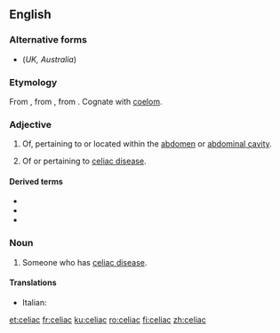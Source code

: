 ==English==

===Alternative forms===
* {{l|en|coeliac}} (''UK, Australia'')

===Etymology===
From {{etyl|la|en}} {{m|la|coeliacus}}, from {{etyl|grc|en}} {{m|grc|κοιλιακός}}, from {{m|grc|κοιλία||belly}}. Cognate with [[coelom]].

===Adjective===
{{en-adj|-}}

# {{label|en|US|anatomy}} Of, pertaining to or located within the [[abdomen]] or [[abdominal cavity]].
# {{label|en|US|medicine}} Of or pertaining to [[celiac disease]].

====Derived terms====
* {{l|en|celiac disease}}
* {{l|en|celiac plexus}}
* {{l|en|celiac sprue}}

===Noun===
{{en-noun}}

# Someone who has [[celiac disease]].

====Translations====
{{trans-top|someone who has celiac disease}}
* Italian: {{t+|it|celiaco|m}}
{{trans-mid}}
{{trans-bottom}}

[[et:celiac]]
[[fr:celiac]]
[[ku:celiac]]
[[ro:celiac]]
[[fi:celiac]]
[[zh:celiac]]